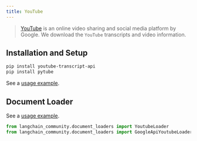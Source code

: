 ```yaml
---
title: YouTube
---
```


>[YouTube](https://www.youtube.com/) is an online video sharing and social media platform by Google.
> We download the `YouTube` transcripts and video information.

## Installation and Setup

```bash
pip install youtube-transcript-api
pip install pytube
```
See a [usage example](/oss/javascript/integrations/document_loaders/youtube_transcript).


## Document Loader

See a [usage example](/oss/javascript/integrations/document_loaders/youtube_transcript).

```python
from langchain_community.document_loaders import YoutubeLoader
from langchain_community.document_loaders import GoogleApiYoutubeLoader
```
